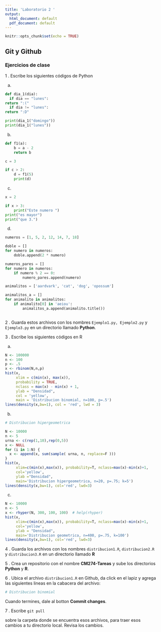 ```yaml
---
title: 'Laboratorio 2 '
output:
  html_document: default
  pdf_document: default
---
```


```r
knitr::opts_chunk$set(echo = TRUE)
```


## Git y Github

### Ejercicios de clase

1 . Escribe los siguientes códigos de Python 

a)

```python
def dia_1(dia):
  if dia == "lunes":
return ":("
  if dia != "lunes":
return ":D"

print(dia_1("domingo"))
print(dia_1("lunes"))
```
b)

```python
def f1(a):
    b = a - 2
    return b

c = 3

if c > 2:
    d = f1(5)
    print(d)
```

c)

```python
x = 2

if x > 3:
    print("Este numero ")
print("es mayor")
print("que 3.")
```

d) 

```python
numeros = [1, 5, 2, 12, 14, 7, 18]

doble = []
for numero in numeros:
    doble.append(2 * numero)

numeros_pares = []
for numero in numeros:
    if numero % 2 == 0:
        numero_pares.append(numero)

animalitos = ['aardvark', 'cat', 'dog', 'opossum']

animalitos_a = []
for animalito in animalitos:
    if animalito[0] in 'aeiou':
        animalitos_a.append(animalito.title())
        
```

2 . Guarda estos archivos con los nombres `Ejemplo1.py, Ejemplo2.py` y `Ejemplo3.py` en un directorio llamado **Python**.

3 . Escribe los siguientes códigos en R

a)

```r
N <- 100000
n <- 100
p <- .5
x <- rbinom(N,n,p)
hist(x, 
     xlim = c(min(x), max(x)), 
     probability = TRUE, 
     nclass = max(x) - min(x) + 1, 
     ylab = "Densidad",
     col = 'yellow',
     main = 'Distribucion binomial, n=100, p=.5')
lines(density(x,bw=1), col = 'red', lwd = 3)

```

b)

```r
# Distribucion hipergeometrica

N <- 10000
n <- 5
urna <- c(rep(1,10),rep(0,5))
x <- NULL
for (i in 1:N) {
  x <- append(x, sum(sample( urna, n, replace=F )))
}
hist(x, 
     xlim=c(min(x),max(x)), probability=T, nclass=max(x)-min(x)+1, 
     col='yellow',
     ylab ="Densidad",
     main='Distribucion hipergeometrica, n=20, p=.75; k=5')
lines(density(x,bw=1), col='red', lwd=3)

```

c)

```r
N <- 10000
n <- 5
x <- rhyper(N, 300, 100, 100)  # help(rhyper)
hist(x, 
     xlim=c(min(x),max(x)), probability=T, nclass=max(x)-min(x)+1, 
     col='yellow',
     ylab = "Densidad", 
     main='Distribucion geometrica, n=400, p=.75, k=100')
lines(density(x,bw=1), col='red', lwd=3)
```

4 . Guarda los archivos con los nombres `distribucion1.R`, `distribucion2.R` y `distribucion3.R` en un directorio llamado **R**

5 . Crea un repositorio con el nombre **CM274-Tareas** y sube los directorios **Python** y **R**. 

6 . Ubica el archivo `distribucion1.R` en Github, da click en el lapiz y agrega las siguientes lineas en la cabacera del archivo:

```r
# Distribucion binomial
```


Cuando termines, dale al botton **Commit changes**.

7 . Escribe  `git pull`


sobre la carpeta donde se encuentra esos archivos, para traer esos cambios a tu directorio local. Revisa los cambios. 